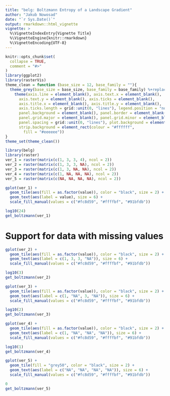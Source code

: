 ```yaml
---
title: "belg: Boltzmann Entropy of a Landscape Gradient"
author: "Jakub Nowosad"
date: "`r Sys.Date()`"
output: rmarkdown::html_vignette
vignette: >
  %\VignetteIndexEntry{Vignette Title}
  %\VignetteEngine{knitr::rmarkdown}
  %\VignetteEncoding{UTF-8}
---
```


```r
knitr::opts_chunk$set(
  collapse = TRUE,
  comment = "#>"
)
library(ggplot2)
library(rasterVis)
theme_clean = function (base_size = 12, base_family = ""){
  theme_grey(base_size = base_size, base_family = base_family) %+replace% 
    theme(axis.line = element_blank(), axis.text.x = element_blank(), 
      axis.text.y = element_blank(), axis.ticks = element_blank(), 
      axis.title.x = element_blank(), axis.title.y = element_blank(), 
      axis.ticks.length = grid::unit(0, "lines"), legend.position = "none", 
      panel.background = element_blank(), panel.border = element_blank(), 
      panel.grid.major = element_blank(), panel.grid.minor = element_blank(), 
      panel.spacing = grid::unit(0, "lines"), plot.background = element_blank(), 
      strip.background = element_rect(colour = "#ffffff", 
        fill = "#eeeeee"))
}
theme_set(theme_clean())
```

```r
library(belg)
library(raster)
ver_1 = raster(matrix(c(1, 3, 3, 4), ncol = 2))
ver_2 = raster(matrix(c(1, 3, 3, NA), ncol = 2))
ver_3 = raster(matrix(c(1, 3, NA, NA), ncol = 2))
ver_4 = raster(matrix(c(1, NA, NA, NA), ncol = 2))
ver_5 = raster(matrix(c(NA, NA, NA, NA), ncol = 2))
```

```r
gplot(ver_1) + 
  geom_tile(aes(fill = as.factor(value)), color = "black", size = 2) +
  geom_text(aes(label = value), size = 6) +
  scale_fill_manual(values = c("#fc8d59", "#ffffbf", "#91bfdb"))
```

```r
log10(24)
get_boltzmann(ver_1)
```

# Support for data with missing values

```r
gplot(ver_2) + 
  geom_tile(aes(fill = as.factor(value)), color = "black", size = 2) +
  geom_text(aes(label = c(1, 3, 3, "NA")), size = 6) +
  scale_fill_manual(values = c("#fc8d59", "#ffffbf", "#91bfdb"))
```

```r
log10(3)
get_boltzmann(ver_2)
```

```r
gplot(ver_3) + 
  geom_tile(aes(fill = as.factor(value)), color = "black", size = 2) +
  geom_text(aes(label = c(1, "NA", 3, "NA")), size = 6) +
  scale_fill_manual(values = c("#fc8d59", "#ffffbf", "#91bfdb"))
```

```r
log10(2)
get_boltzmann(ver_3)
```

```r
gplot(ver_4) + 
  geom_tile(aes(fill = as.factor(value)), color = "black", size = 2) +
  geom_text(aes(label = c(1, "NA", "NA", "NA")), size = 6) +
  scale_fill_manual(values = c("#fc8d59", "#ffffbf", "#91bfdb"))
```

```r
log10(1)
get_boltzmann(ver_4)
```

```r
gplot(ver_5) + 
  geom_tile(fill = "grey50", color = "black", size = 2) +
  geom_text(aes(label = c("NA", "NA", "NA", "NA")), size = 6) +
  scale_fill_manual(values = c("#fc8d59", "#ffffbf", "#91bfdb"))
```

```r
0
get_boltzmann(ver_5)
```
